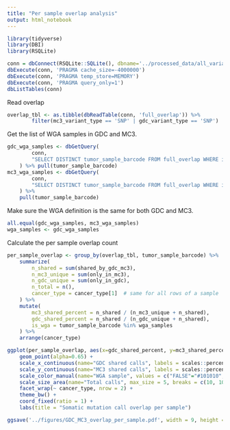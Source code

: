 ```yaml
---
title: "Per sample overlap analysis"
output: html_notebook
---
```


```r
library(tidyverse)
library(DBI)
library(RSQLite)
```

```r
conn = dbConnect(RSQLite::SQLite(), dbname='../processed_data/all_variants.sqlite')
dbExecute(conn, 'PRAGMA cache_size=-4000000')
dbExecute(conn, 'PRAGMA temp_store=MEMORY')
dbExecute(conn, 'PRAGMA query_only=1')
dbListTables(conn)
```

Read overlap 
```r
overlap_tbl <- as.tibble(dbReadTable(conn, 'full_overlap')) %>%
        filter(mc3_variant_type == 'SNP' | gdc_variant_type == 'SNP')
```

Get the list of WGA samples in GDC and MC3.
```r
gdc_wga_samples <- dbGetQuery(
        conn, 
        "SELECT DISTINCT tumor_sample_barcode FROM full_overlap WHERE instr(gdc_gdc_filter, 'wga') > 0"
    ) %>% pull(tumor_sample_barcode)
mc3_wga_samples <- dbGetQuery(
        conn, 
        "SELECT DISTINCT tumor_sample_barcode FROM full_overlap WHERE instr(mc3_filter, 'wga') > 0"
    ) %>% 
    pull(tumor_sample_barcode)
```

Make sure the WGA definition is the same for both GDC and MC3.
```r
all.equal(gdc_wga_samples, mc3_wga_samples)
wga_samples <- gdc_wga_samples
```


Calculate the per sample overlap count
```r
per_sample_overlap <- group_by(overlap_tbl, tumor_sample_barcode) %>%
    summarize(
        n_shared = sum(shared_by_gdc_mc3),
        n_mc3_unique = sum(only_in_mc3),
        n_gdc_unique = sum(only_in_gdc),
        n_total = n(),
        cancer_type = cancer_type[1]  # same for all rows of a sample
    ) %>%
    mutate(
        mc3_shared_percent = n_shared / (n_mc3_unique + n_shared),
        gdc_shared_percent = n_shared / (n_gdc_unique + n_shared),
        is_wga = tumor_sample_barcode %in% wga_samples
    ) %>% 
    arrange(cancer_type)
```

```r
ggplot(per_sample_overlap, aes(x=gdc_shared_percent, y=mc3_shared_percent, size=n_total, color=is_wga)) +
    geom_point(alpha=0.65) + 
    scale_x_continuous(name="GDC shared calls", labels = scales::percent) +
    scale_y_continuous(name="MC3 shared calls", labels = scales::percent) + 
    scale_color_manual(name="WGA sample", values = c("FALSE"="#101010", "TRUE"="#D55E00"), labels = c("No", "Yes")) + 
    scale_size_area(name="Total calls", max_size = 5, breaks = c(10, 100, 1000, 10000), trans='sqrt') + 
    facet_wrap(~ cancer_type, nrow = 2) +
    theme_bw() + 
    coord_fixed(ratio = 1) + 
    labs(title = "Somatic mutation call overlap per sample")

ggsave('../figures/GDC_MC3_overlap_per_sample.pdf', width = 9, height = 8.5)
```